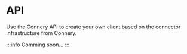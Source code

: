 # API

Use the Connery API to create your own client based on the connector infrastructure from Connery.

:::info
Comming soon...
:::
